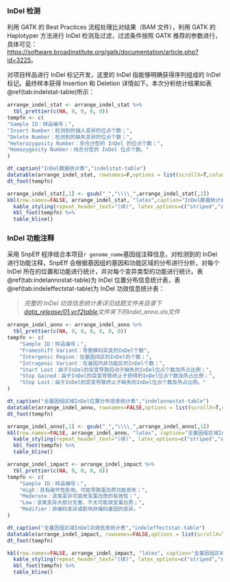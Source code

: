 
### InDel 检测

利用 GATK 的 Best Practices 流程处理比对结果（BAM 文件），利用 GATK 的 Haplotyper 方法进行 InDel 检测及过滤，过滤条件按照 GATK 推荐的参数进行，具体可见：[https://software.broadinstitute.org/gatk/documentation/article.php?id=3225](https://software.broadinstitute.org/gatk/documentation/article.php?id=3225)。

对项目样品进行 InDel 标记开发，这里的 InDel 指能够明确获得序列组成的 InDel 标记。最终样本获得 Insertion 和 Deletion 详情如下。本次分析统计结果如表\@ref(tab:indelstat-table)所示：

```r
arrange_indel_stat <- arrange_indel_stat %>%
  tbl_prettier(c(NA, 0, 0, 0, 0))
tempfn <- c(
"Sample ID：样品编号；",
"Insert Number：检测到的插入变异的位点个数；",
"Delete Number：检测到的缺失变异的位点个数；",
"Heterozygosity Number：杂合分型的 InDel 的位点个数；",
"Homozygosity Number：纯合分型的 InDel 位点个数。"
)
```

```r
dt_caption("InDel数据统计表","indelstat-table")
datatable(arrange_indel_stat, rownames=F,options = list(scrollX=T,columnDefs = list(list(className = 'dt-center',targets='_all'))))
dt_foot(tempfn)
```

```r
arrange_indel_stat[,1] <- gsub("_","\\\\_",arrange_indel_stat[,1])
kbl(row.names=FALSE, arrange_indel_stat, "latex",caption="InDel数据统计表", booktabs = TRUE, longtable = TRUE, linesep=' ',col.names=linebreak(gsub(" ","\n",colnames(arrange_indel_stat)),align="c"),escape=FALSE) %>%
  kable_styling(repeat_header_text="(续)", latex_options=c("striped","scale_down","repeat_header"))%>%
  kbl_foot(tempfn) %>%
  table_bline()
```

### InDel 功能注释

采用 SnpEff 程序结合本项目`r genome_name`基因组注释信息，对检测到的 InDel 进行功能注释，SnpEff 会根据基因组的基因和功能区域的分布进行分析，对每个 InDel 所在的位置和功能进行统计，并对每个变异类型的功能进行统计。表\@ref(tab:indelannostat-table)为 InDel 位置分布信息统计表，表\@ref(tab:indeleffectstat-table)为 InDel 功效信息统计表：

> *完整的 InDel 功效信息统计表详见结题文件夹目录下[data_release/01.vcf2table](./data_release/01.vcf2table)文件夹下的indel_anno.xls文件*

```r
arrange_indel_anno <- arrange_indel_anno %>%
  tbl_prettier(c(NA, 0, 0, 0, 0, 0, 0))
tempfn <- c(
    "Sample ID：样品编号；",
    "Frameshift Variant：导致移码突变的InDel个数",
    "Intergenic Region：在基因间区的InDel的个数；",
    "Intragenic Variant：在基因内非功能区的InDel个数；",
    "Start Lost：由于InDel的突变导致启动子缺失的InDel位点个数及所占比例；",
    "Stop Gained：由于InDel的突变导致终止子获得的InDel位点个数及所占比例；",
    "Stop Lost：由于InDel的突变导致终止子缺失的InDel位点个数及所占比例。"
)
```

```r
dt_caption("全基因组区域InDel位置分布信息统计表","indelannostat-table")
datatable(arrange_indel_anno, rownames=FALSE,options = list(scrollX=T,columnDefs = list(list(className = 'dt-center',targets='_all'))))
dt_foot(tempfn)
```

```r
arrange_indel_anno[,1] <- gsub("_","\\\\_",arrange_indel_anno[,1])
kbl(row.names=FALSE, arrange_indel_anno, "latex", caption="全基因组区域InDel位置分布信息统计表", booktabs = TRUE, longtable = TRUE, linesep=' ',col.names=linebreak(gsub(" ","\n",colnames(arrange_indel_anno)),align="c"),escape=FALSE) %>%
  kable_styling(repeat_header_text="(续)", latex_options=c("striped","scale_down","repeat_header"))%>%
  kbl_foot(tempfn) %>%
  table_bline()
```

```r
arrange_indel_impact <- arrange_indel_impact %>%
  tbl_prettier(c(NA, 0, 0, 0, 0))
tempfn <- c(
    "Sample ID：样品编号；",
    "High：具有破坏性影响，可能导致蛋白质功能丧失；",
    "Moderate：该类变异可能改变蛋白质的有效性；",
    "Low：该类变异大部分无害，不太可能改变蛋白质；",
    "Modifier：非编码变异或影响非编码基因的变异。"
)
```

```r
dt_caption("全基因组区域InDel功效信息统计表","indeleffectstat-table")
datatable(arrange_indel_impact, rownames=FALSE,options = list(scrollX=T,columnDefs = list(list(className = 'dt-center',targets='_all'))))
dt_foot(tempfn)
```

```r
kbl(row.names=FALSE, arrange_indel_impact, "latex", caption="全基因组区域InDel功效信息统计表", booktabs = TRUE, longtable = TRUE, linesep=' ') %>%
  kable_styling(repeat_header_text="(续)", latex_options=c("striped","scale_down","repeat_header"))%>%
  kbl_foot(tempfn) %>%
  table_bline()
```

